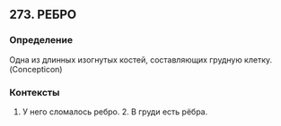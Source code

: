 ## 273. РЕБРО
### Определение
Одна из длинных изогнутых костей, составляющих грудную клетку. (Concepticon)

### Контексты
1. У него сломалось ребро. 2. В груди есть рёбра.

